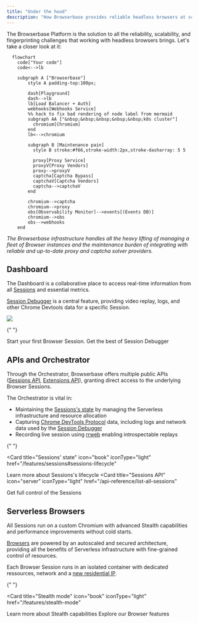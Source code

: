 ```yaml
---
title: "Under the hood"
description: "How Browserbase provides reliable headless browsers at scale."
---
```


The Browserbase Platform is the solution to all the reliability, scalability,
and fingerprinting challenges that working with headless browsers brings. Let's
take a closer look at it:

```mermaid
  flowchart
    code["Your code"]
    code<-->lb

    subgraph A ["Browserbase"]
        style A padding-top:100px;

        dash[Playground]
        dash-->lb
        lb[Load Balancer + Auth]
        webhooks[Webhooks Service]
        %% hack to fix bad rendering of node label from mermaid
        subgraph AA ["&nbsp;&nbsp;&nbsp;&nbsp;&nbsp;k8s cluster"]
          chromium[Chromium]
        end
        lb<-->chromium

        subgraph B [Maintenance pain]
          style B stroke:#f66,stroke-width:2px,stroke-dasharray: 5 5

          proxy[Proxy Service]
          proxyV[Proxy Vendors]
          proxy-->proxyV
          captcha[Captcha Bypass]
          captchaV[Captcha Vendors]
          captcha-->captchaV
        end

        chromium-->captcha
        chromium-->proxy
        obs[Observability Monitor]-->events[(Events DB)]
        chromium-->obs
        obs-->webhooks
    end
```

_The Browserbase infrastructure handles all the heavy lifting of managing a
fleet of Browser instances and the maintenance burden of integrating with
reliable and up-to-date proxy and captcha solver providers._

## Dashboard

The Dashboard is a collaborative place to access real-time information from all
[Sessions](/features/sessions) and essential metrics.

[Session Debugger](/features/session-debugger) is a central feature, providing
video replay, logs, and other Chrome Devtools data for a specific Session.

<Frame caption="Session Debugger gives you full visibility on a Session's run.">
  <img src="/images/quickstart/session-debugger.png" />
</Frame>

<CardGroup cols={2}>

{" "}

<Card title="Quickstart" icon="book" iconType="light" href="/quickstart">
  Start your first Browser Session.
</Card>
<Card
  title="Session Debugger"
  icon="book"
  iconType="light"
  href="/features/session-debugger"
>
  Get the best of Session Debugger
</Card>

</CardGroup>

## APIs and Orchestrator

Through the Orchestrator, Browserbase offers multiple public APIs
([Sessions API](/api-reference/list-all-sessions),
[Extensions API](/api-reference/upload-an-extension)), granting direct access to
the underlying Browser Sessions.

The Orchestrator is vital in:

- Maintaining the [Sessions's state](/features/sessions#sessions-lifecycle) by
  managing the Serverless infrastructure and resource allocation
- Capturing
  [Chrome DevTools Protocol](https://chromedevtools.github.io/devtools-protocol/)
  data, including logs and network data used by the
  [Session Debugger](/features/session-debugger)
- Recording live session using [rrweb](https://www.rrweb.io/) enabling
  introspectable replays

<CardGroup cols={2}>

{" "}

<Card
  title="Sessions' state"
  icon="book"
  iconType="light"
  href="/features/sessions#sessions-lifecycle"
>
  Learn more about Sessions's lifecycle
</Card>
<Card
  title="Sessions API"
  icon="server"
  iconType="light"
  href="/api-reference/list-all-sessions"
>
  Get full control of the Sessions
</Card>

</CardGroup>

## Serverless Browsers

All Sessions run on a custom Chromium with advanced Stealth capabilities and
performance improvements without cold starts.

[Browsers](/features/browsers) are powered by an autoscaled and secured
architecture, providing all the benefits of Serverless infrastructure with
fine-grained control of resources.

Each Browser Session runs in an isolated container with dedicated ressources,
network and a [new residential IP](/features/stealth-mode).

<CardGroup cols={2}>

{" "}

<Card
  title="Stealth mode"
  icon="book"
  iconType="light"
  href="/features/stealth-mode"
>
  Learn more about Stealth capabilities
</Card>
<Card title="Browsers" icon="server" iconType="light" href="/features/browsers">
  Explore our Browser features
</Card>

</CardGroup>
